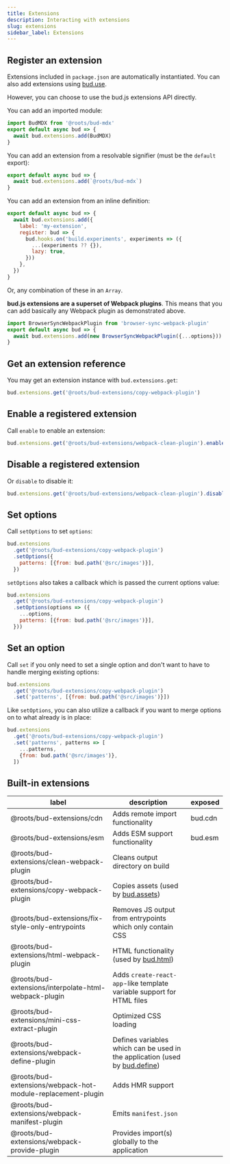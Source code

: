 ```yaml
---
title: Extensions
description: Interacting with extensions
slug: extensions
sidebar_label: Extensions
---
```


## Register an extension

Extensions included in `package.json` are automatically instantiated. You can also add extensions using [bud.use](/docs/bud.use).

However, you can choose to use the bud.js extensions API directly.

You can add an imported module:

```js title="bud.config.js"
import BudMDX from '@roots/bud-mdx'
export default async bud => {
  await bud.extensions.add(BudMDX)
}
```

You can add an extension from a resolvable signifier (must be the `default` export):

```js title="bud.config.js"
export default async bud => {
  await bud.extensions.add(`@roots/bud-mdx`)
}
```

You can add an extension from an inline definition:

```js title="bud.config.js"
export default async bud => {
  await bud.extensions.add({
    label: 'my-extension',
    register: bud => {
      bud.hooks.on('build.experiments', experiments => ({
        ...(experiments ?? {}),
        lazy: true,
      }))
    },
  })
}
```

Or, any combination of these in an `Array`.

**bud.js extensions are a superset of Webpack plugins**.
This means that you can add basically any Webpack plugin as demonstrated above.

```js title="bud.config.js"
import BrowserSyncWebpackPlugin from 'browser-sync-webpack-plugin'
export default async bud => {
  await bud.extensions.add(new BrowserSyncWebpackPlugin({...options}))
}
```

## Get an extension reference

You may get an extension instance with `bud.extensions.get`:

```js title="bud.config.js"
bud.extensions.get('@roots/bud-extensions/copy-webpack-plugin')
```

## Enable a registered extension

Call `enable` to enable an extension:

```js title="bud.config.js"
bud.extensions.get('@roots/bud-extensions/webpack-clean-plugin').enable()
```

## Disable a registered extension

Or `disable` to disable it:

```js title="bud.config.js"
bud.extensions.get('@roots/bud-extensions/webpack-clean-plugin').disable()
```

## Set options

Call `setOptions` to set `options`:

```js title="bud.config.js"
bud.extensions
  .get('@roots/bud-extensions/copy-webpack-plugin')
  .setOptions({
    patterns: [{from: bud.path('@src/images')}],
  })
```

`setOptions` also takes a callback which is passed the current options value:

```js title="bud.config.js"
bud.extensions
  .get('@roots/bud-extensions/copy-webpack-plugin')
  .setOptions(options => ({
    ...options,
    patterns: [{from: bud.path('@src/images')}],
  }))
```

## Set an option

Call `set` if you only need to set a single option and don't want to have to handle
merging existing options:

```js title="bud.config.js"
bud.extensions
  .get('@roots/bud-extensions/copy-webpack-plugin')
  .set('patterns', [{from: bud.path('@src/images')}])
```

Like `setOptions`, you can also utilize a callback if you want to merge options on to what already is in place:

```js title="bud.config.js"
bud.extensions
  .get('@roots/bud-extensions/copy-webpack-plugin')
  .set('patterns', patterns => [
    ...patterns,
    {from: bud.path('@src/images')},
  ])
```

## Built-in extensions

| label                                                       | description                                                                                     | exposed |
| ----------------------------------------------------------- | ----------------------------------------------------------------------------------------------- | ------- |
| @roots/bud-extensions/cdn                                   | Adds remote import functionality                                                                | bud.cdn |
| @roots/bud-extensions/esm                                   | Adds ESM support functionality                                                                  | bud.esm |
| @roots/bud-extensions/clean-webpack-plugin                  | Cleans output directory on build                                                                |         |
| @roots/bud-extensions/copy-webpack-plugin                   | Copies assets (used by [bud.assets](/docs/bud.assets))                                          |         |
| @roots/bud-extensions/fix-style-only-entrypoints            | Removes JS output from entrypoints which only contain CSS                                       |         |
| @roots/bud-extensions/html-webpack-plugin                   | HTML functionality (used by [bud.html](/docs/bud.html))                                         |         |
| @roots/bud-extensions/interpolate-html-webpack-plugin       | Adds `create-react-app`-like template variable support for HTML files                           |         |
| @roots/bud-extensions/mini-css-extract-plugin               | Optimized CSS loading                                                                           |         |
| @roots/bud-extensions/webpack-define-plugin                 | Defines variables which can be used in the application (used by [bud.define](/docs/bud.define)) |         |
| @roots/bud-extensions/webpack-hot-module-replacement-plugin | Adds HMR support                                                                                |         |
| @roots/bud-extensions/webpack-manifest-plugin               | Emits `manifest.json`                                                                           |         |
| @roots/bud-extensions/webpack-provide-plugin                | Provides import(s) globally to the application                                                  |         |

